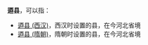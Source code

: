 '''逎县'''，可以指：
*[[逎县_(西汉)|逎县 (西汉)]]，西汉时设置的县，在今河北省境
*[[逎县_(隋朝)|逎县 (隋朝)]]，隋朝时设置的县，在今河北省境

{{Disambig|Q|Cat=二字中国县名消歧义}}